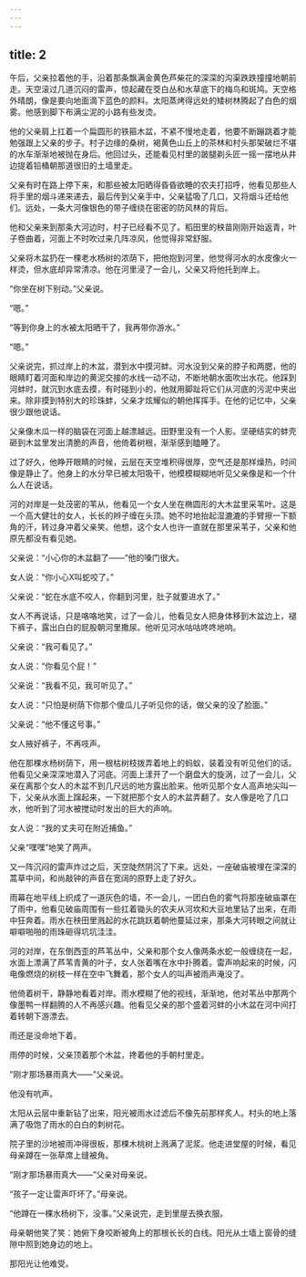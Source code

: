 ```yaml
---
---
---
```

title: 2
---




午后，父亲拉着他的手，沿着那条飘满金黄色芦柴花的深深的沟渠跌跌撞撞地朝前走。天空滚过几道沉闷的雷声，惊起藏在茭白丛和水草底下的梅鸟和斑鸠。天空格外晴朗，像是要向地面滴下蓝色的颜料。太阳蒸烤得远处的矮树林腾起了白色的烟雾。他感到脚下布满尘泥的小路有些发烫。

他的父亲肩上扛着一个扁圆形的铁箍木盆，不紧不慢地走着，他要不断蹦跳着才能勉强跟上父亲的步子。村子边缘的桑树，褐黄色山丘上的茶林和村头那架破烂不堪的水车渐渐地被抛在身后。他回过头，还能看见村里的跛腿剃头匠一摇一摆地从井边提着铅桶朝那道很旧的土墙里走。

父亲有时在路上停下来，和那些被太阳晒得昏昏欲睡的农夫打招呼，他看见那些人将手里的烟斗递来递去，最后传到父亲手中，父亲猛吸了几口，又将烟斗还给他们。远处，一条大河像银色的带子缠绕在密密的防风林的背后。

他和父亲来到那条大河边时，村子已经看不见了。稻田里的秧苗刚刚开始返青，叶子卷曲着，河面上不时吹过来几阵凉风，他觉得非常舒服。

父亲将木盆扔在一棵老水杨树的浓荫下，把他抱到河里，他觉得河水的水皮像火一样烫，但水底却异常清凉。他在河里浸了一会儿，父亲又将他托到岸上。

“你坐在树下别动。”父亲说。

“嗯。”

“等到你身上的水被太阳晒干了，我再带你游水。”

“嗯。”

父亲说完，抓过岸上的木盆，潜到水中摸河蚌。河水没到父亲的脖子和两腮，他的眼睛盯着河面和岸边的黄泥交接的水线一动不动，不断地朝水面吹出水花。他踩到河蚌时，就沉到水底去摸，有时碰到小的，他就用脚趾将它们从河底的污泥中夹出来。除非摸到特别大的珍珠蚌，父亲才炫耀似的朝他挥挥手。在他的记忆中，父亲很少跟他说话。

父亲像木瓜一样的脑袋在河面上越漂越远。田野里没有一个人影。坚硬结实的蚌壳砸到木盆里发出清脆的声音，他倚着树根，渐渐感到瞌睡了。

过了好久，他睁开眼睛的时候，云层在天空堆积得很厚，空气还是那样燥热，时间像是静止了。他身上的水分早已被太阳吸干，他模模糊糊地听见父亲像是和一个什么人在说话。

河的对岸是一处茂密的苇从，他看见一个女人坐在椭圆形的大木盆里采苇叶。这是一个高大健壮的女人，长长的辫子缠在头顶。她不时地抬起湿漉漉的手臂擦一下额角的汗，转过身冲着父亲笑。他想，这个女人也许一直就在那里采苇子，父亲和他原先都没有看见她。

父亲说：“小心你的木盆翻了——”他的嗓门很大。

女人说：“你小心X叫蛇咬了。”

父亲说：“蛇在水底不咬人，你翻到河里，肚子就要进水了。”

女人不再说话，只是咯咯地笑，过了一会儿，他看见女人把身体移到木盆边上，褪下裤子，露出白白的屁股朝河里撒尿。他听见河水咕咕咚咚地响。

父亲说：“我可看见了。”

女人说：“你看见个屁！”

父亲说：“我看不见，我可听见了。”

女人说：“只怕是树荫下你那个傻瓜儿子听见你的话，做父亲的没了脸面。”

父亲说：“他不懂这号事。”

女人掖好裤子，不再吱声。

他在那棵水杨树荫下，用一根枯树枝拨弄着地上的蚂蚁，装着没有听见他们的话。他看见父亲深深地潜入了河底。河面上漾开了一个磨盘大的旋涡，过了一会儿，父亲在离那个女人的木盆不到几尺远的地方露出脸来。他听见那个女人高声地尖叫一下，父亲从水面上蹿起来，一下就把那个女人的木盆弄翻了。女人像是呛了几口水，他听到了河水被搅动时发出的巨大的声响。

女人说：“我的丈夫可在附近捕鱼。”

父亲“嘿嘿”地笑了两声。

又一阵沉闷的雷声炸过之后，天空陡然阴沉了下来。远处，一座破庙被埋在深深的蒿草中间，和尚敲钟的声音在宽阔的原野上走了好久。

雨幕在地平线上织成了一道灰色的墙，不一会儿，一团白色的雾气将那座破庙罩在了雨中，他看见破庙周围有一些扛着锄头的农夫从河坎和大豆地里钻了出来，在雨中狂奔着。雨水在秧田里溅起的水花跳跃着朝他蔓延过来，那条大河转眼之间就让噼噼啪啪的雨珠砸得坑坑洼洼。

河的对岸，在东倒西歪的芦苇丛中，父亲和那个女人像两条水蛇一般缠绕在一起，水面上漂满了芦苇青黄的叶子，女人张着嘴在水中扑腾着。雷声响起来的时候，闪电像燃烧的树枝一样在空中飞舞着，那个女人的叫声被雨声淹没了。

他倚着树干，静静地看着对岸。雨水模糊了他的视线，渐渐地，他对苇丛中那两个像墨鸭一样翻腾的人不再感兴趣。他看见父亲的那个盛着河蚌的小木盆在河中间打着转朝下游漂去。

雨还是没命地下着。

雨停的时候，父亲顶着那个木盆，搀着他的手朝村里走。

“刚才那场暴雨真大——”父亲说。

他没有吭声。

太阳从云层中重新钻了出来，阳光被雨水过滤后不像先前那样炙人。村头的地上落满了吸饱了雨水的白白的刺树花。

院子里的沙地被雨冲得很板，那棵木桃树上溅满了泥浆。他走进堂屋的时候，看见母亲蹲在一张草席上缝被角。

“刚才那场暴雨真大——”父亲对母亲说。

“孩子一定让雷声吓坏了。”母亲说。

“他蹲在一棵水杨树下，没事。”父亲说完，走到里屋去换衣服。

母亲朝他笑了笑：她俯下身咬断被角上的那根长长的白线。阳光从土墙上窗骨的缝隙中照到她身边的地上。

那阳光让他难受。